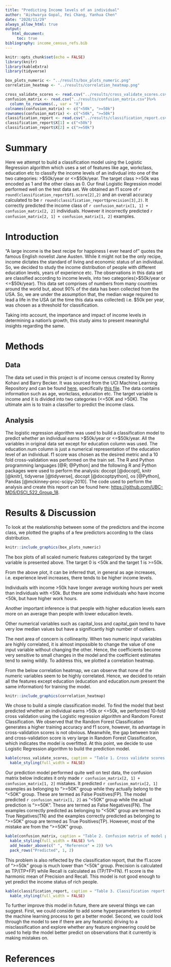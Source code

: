 ```yaml
---
title: "Predicting Income levels of an individual"
author: "Aishwarya Gopal, Fei Chang, Yanhua Chen"
date: "2020/11/29"
always_allow_html: true
output:    
   html_document:
     toc: true
bibliography: income_census_refs.bib
---
```


```r
knitr::opts_chunk$set(echo = FALSE)
library(knitr)
library(kableExtra)
library(tidyverse)
```

```r
box_plots_numeric <- "../results/box_plots_numeric.png"
correlation_heatmap <- "../results/correlation_heatmap.png"
```

```r
cross_validate_scores <- read.csv("../results/cross_validate_scores.csv")
confusion_matrix <- read.csv("../results/confusion_matrix.csv")%>%
  column_to_rownames(., var = "X")
colnames(confusion_matrix) <- c("<50k", ">=50k")
rownames(confusion_matrix) <- c("<50k", ">=50k")
classification_report <- read.csv("../results/classification_report.csv")
classification_report$X[1] = c("<50k")
classification_report$X[2] = c(">=50k")
```

# Summary

Here we attempt to build a classification model using the Logistic Regression algorithm which uses a set of features like age, workclass, education etc to classify the income levels of an indivdual into one of the two categories: \>\$50k/year or \<=\$50k/year. The target class \>=50k was encoded as 1 and the other class as 0. Our final Logistic Regression model performed well on the test data set. We obtained an f1 score of `r round(classification_report$f1.score[2],2)` and an overall accuracy calculated to be `r round(classification_report$precision[3],2)`. It correctly predicted the income class of `r confusion_matrix[1, 1] + confusion_matrix[2, 2]` individuals. However it incorrectly predicted `r confusion_matrix[2, 1] + confusion_matrix[1, 2]` examples.

# Introduction

"A large income is the best recipe for happiness I ever heard of" quotes the famous English novelist Jane Austen. While it might not be the only recipe, income dictates the standard of living and economic status of an individual. So, we decided to study the income distribution of people with different education levels, years of experience etc. The observations in this data set are classified according to income levels, into two categories(\>\$50k/year or \<=\$50k/year). This data set comprises of numbers from many countries around the world but, about 90% of the data has been collected from the USA. So, we are under the assumption that, the median wage required to lead a life in the USA (at the time this data was collected) i.e. \$50k per year, was chosen as a threshold for classification.

Taking into account, the importance and impact of income levels in determining a nation's growth, this study aims to present meaningful insights regarding the same.

# Methods

## Data

The data set used in this project is of income census created by Ronny Kohavi and Barry Becker. It was sourced from the UCI Machine Learning Repository and can be found [here](https://archive.ics.uci.edu/ml/machine-learning-databases/adult/), specifically [this file](https://archive.ics.uci.edu/ml/machine-learning-databases/adult/adult.data). The data contains information such as age, workclass, education etc. The target variable is income and it is divided into two categories (\<=50K and \>50K). The ultimate aim is to train a classifier to predict the income class.

## Analysis

The logistic regression algorithm was used to build a classification model to predict whether an individual earns \>\$50k/year or \<=\$50k/year. All the variables in original data set except for education column was used. The education.num column is just a numerical representation of the education level of an individual. f1 score was chosen as the desired metric and a 10 fold cross-validation was performed on the train set. The R and Python programming languages [@R; @Python] and the following R and Python packages were used to perform the analysis: docopt [@docopt], knitr [@knitr], tidyverse [@tidyverse], docopt [@docoptpython], os [@Python], Pandas [@mckinney-proc-scipy-2010]. The code used to perform the analysis and create this report can be found here: <https://github.com/UBC-MDS/DSCI_522_Group_18>.

# Results & Discussion

To look at the realationship between some of the predictors and the income class, we plotted the graphs of a few predictors according to the class distribution.  

```r

knitr::include_graphics(box_plots_numeric)
```

The box plots of all scaled numeric features categorized by the target variable is presented above. The target 0 is <50k and the target 1 is >=50k.

From the above plot, it can be inferred that, in general as age increases, i.e. experience level increases, there tends to be higher income levels. 

Individuals with income >50k have longer average working hours per week than individuals with <50k. But there are some individuals who have income <50k, but have higher work hours.

Another important inference is that people with higher education levels earn more on an average than people with lower education levels.

Other numerical variables such as capital_loss and capital_gain tend to have very low median values but have a significantly high number of outliers.

The next area of concern is collinearity. When two numeric input variables are highly correlated, it is almost impossible to change the value of one input variable without changing the other. Hence, the coefficients become very sensitive to small changes in the model and the coefficient estimates tend to swing wildly. To address this, we plotted a correlation heatmap.

From the below correlation heatmap, we can observe that none of the numeric variables seem to be highly correlated. Hence, we decided to retain all the features except education (education and education.num present the same information) for training the model.

```r
knitr::include_graphics(correlation_heatmap)
```

We chose to build a simple classification model. To find the model that best predicted whether an individual earns \>50k or \<=50k, we performed 10-fold cross validation using the Logistic regression algorithm and Random Forest Classification. We observed that the Random Forest Classification generates a higher training accuracy and f1 score, however, its advantage in cross-validation scores is not obvious. Meanwhile, the gap between train and cross-validation score is very large in Random Forest Classification, which indicates the model is overfitted. At this point, we decide to use Logistic Regression algorithm to build the prediction model.

```r
kable(cross_validate_scores, caption = "Table 1. Cross validate scores of model performance on train data.") %>%
  kable_styling(full_width = FALSE)
```

Our prediction model performed quite well on test data, the confusion matrix below indicates it only made `r confusion_matrix[2, 1] + confusion_matrix[1, 2]` mistakes. It predicted `r confusion_matrix[2, 1]` examples as belonging to "\>=50K" group while they actually belong to the "\<50K" group. These are termed as False Positives(FP). The model predicted `r confusion_matrix[1, 2]` as "\<50K" group while the actual prediction is "\>=50K". These are termed as False Negatives(FN). The examples correctly predicted as belonging to "\<50K" group are termed as True Negatives(TN) and the examples correctly predicted as belonging to "\>=50K" group are termed as True Positives(TP). However, most of the mistake are from the "\>=50K" group. 

```r
kable(confusion_matrix, caption = "Table 2. Confusion matrix of model performance on test data.") %>%
  kable_styling(full_width = FALSE) %>%
  add_header_above(c(" ", "Reference" = 2)) %>% 
  pack_rows("Predicted", 1, 2)
```

This problem is also reflected by the classification report, that the f1.score of "\>=50k" group is much lower than "\<50k" group. Precision is calculated as TP/(TP+FP) while Recall is calculated as (TP/TP+FN). f1 score is the harmonic mean of Precision and Recall. This model is not good enough to yet predict the income status of rich people. 

```r
kable(classification_report, caption = "Table 3. Classification report of model performance on test data.")%>%
  kable_styling(full_width = FALSE)
```

To further improve this model in future, there are several things we can suggest. First, we could consider to add some hyperparameters to control the machine learning process to get a better model. Second, we could look through the model to see if there are any feature(s) driving to a misclassification and explore whether any feature engineering could be used to help the model better predict on observations that it currently is making mistakes on.

# References
